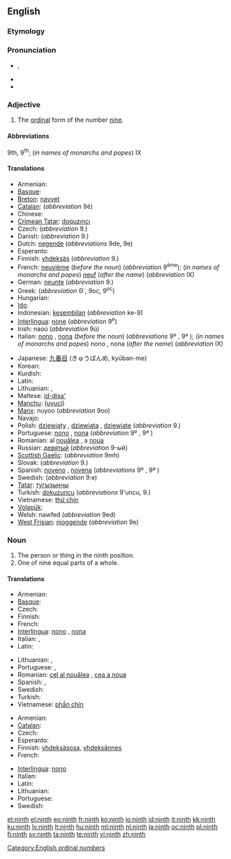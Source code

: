 {{wikipedia}}
==English==
{{ordinalbox|en|8th|9th|10th|eighth|tenth|card=nine}}

===Etymology===
{{suffix|nine|th}}

===Pronunciation===
* {{a|UK|US}} {{IPA|/naɪnθ/}}, {{SAMPA|/naInT/}}
* {{audio|en-us-ninth.ogg|Audio (US)}}
* {{rhymes|aɪnθ}}

===Adjective===
{{infl|en|adjective}}

# The [[ordinal]] form of the number [[nine]].

====Abbreviations====
9th, 9<sup>th</sup>; (''in names of monarchs and popes'') IX

====Translations====
{{trans-top|ordinal form of nine}}
* Armenian: {{t-|hy|իններորդ|tr=innerord}}
* [[Basque]]: {{t|eu|bederatzigarren|xs=Basque}}
* [[Breton]]: [[navvet]]
* [[Catalan]]: {{t-|ca|novè|m}} (''abbreviation'' 9è)
* Chinese: {{t|cmn|第九|tr=dìjiǔ|sc=Hani}}
* [[Crimean Tatar]]: [[doquzıncı]]
* Czech: {{t+|cs|devátý}} (''abbreviation'' 9.)
* Danish: {{t|da|niende}} (''abbreviation'' 9.)
* Dutch: [[negende]] (''abbreviations'' 9de, 9e)
* Esperanto: {{t+|eo|naŭa|xs=Esperanto}}
* Finnish: [[yhdeksäs]] (''abbreviation'' 9.)
* French: [[neuvième]] (''before the noun'') (''abbreviation'' 9<sup>ème</sup>); (''in names of monarchs and popes'') [[neuf]] (''after the name'') (''abbreviation'' IX)
* German: [[neunte]] (''abbreviation'' 9.)
* Greek: {{t+|el|ένατος}} (''abbreviation'' Θ΄, 9ος, 9<sup>ος</sup>)
* Hungarian: {{t+|hu|kilencedik}}
* [[Ido]]: {{t+|io|nonesma|xs=Ido}}
* Indonesian: [[kesembilan]] (''abbreviation'' ke-9)
* [[Interlingua]]: [[none]] (''abbreviation'' 9<sup>e</sup>)
* Irish: naoú (''abbreviation'' 9ú)
* Italian: [[nono]] {{m}}, [[nona]] {{f}} (''before the noun'') (''abbreviations'' 9º {{m}}, 9ª {{f}}); (''in names of monarchs and popes'') nono {{m}}, nona {{f}} (''after the name'') (''abbreviation'' IX)
{{trans-mid}}
* Japanese: [[九番目]] (きゅうばんめ, kyūban-me)
* Korean: {{t+|ko|아홉째|tr=ahopjjae|sc=Hang}}
* Kurdish: {{ku-Arab|[[نۆیه‌م]]}}
* Latin: {{t+|la|nonus}}
* Lithuanian: {{t+|lt|devintas|m|xs=Lithuanian}}, {{t+|lt|devinta|f|xs=Lithuanian}}
* Maltese: [[id-disa']]
* [[Manchu]]: ([[uyuci]])
* [[Manx]]: nuyoo (''abbreviation'' 9oo)
* Navajo: {{tø|nv|náhástʼéí góneʼ}}
* Polish: [[dziewiąty]] {{m}}, [[dziewiąta]] {{f}}, [[dziewiąte]] {{n}} (''abbreviation'' 9.)
* Portuguese: [[nono]] {{m}}, [[nona]] {{f}} (''abbreviation'' 9º {{m}}, 9ª {{f}})
* Romanian: al [[nouălea]] {{m}}, a [[noua]] {{f}}
* Russian: [[девятый]] (''abbreviation'' 9-ый)
* [[Scottish Gaelic]]: {{t-|gd|naoidheamh|xs=Scottish Gaelic}} (''abbreviation'' 9mh)
* Slovak: {{t-|sk|deviaty}} (''abbreviation'' 9.)
* Spanish: [[noveno]] {{m}}, [[novena]] {{f}} (''abbreviations'' 9º {{m}}, 9ª {{f}})
* Swedish: {{t|sv|nionde}} (''abbreviation'' 9:e)
* [[Tatar]]: [[тугызынчы]]
* Turkish: [[dokuzuncu]] (''abbreviations'' 9'uncu, 9.)
* Vietnamese: [[thứ chín]]
* [[Volapük]]: {{t|vo|zülid}}
* Welsh: nawfed (''abbreviation'' 9ed)
* [[West Frisian]]: [[njoggende]] (''abbreviation'' 9e)
{{trans-bottom}}

===Noun===
{{en-noun}}

# The person or thing in the ninth position.
# One of nine equal parts of a whole.

====Translations====
{{trans-top|something in the ninth position}}
* Armenian: {{t-|hy|իններորդ|tr=innerord}}
* [[Basque]]: {{t|eu|bederatzigarren|xs=Basque}}
* Czech: {{t+|cs|devátý|m}}
* Finnish: {{t+|fi|yhdeksäs}}
* French: {{t+|fr|neuvième|m|f}}
* [[Interlingua]]: [[nono]] {{m}}, [[nona]] {{f}}
* Italian: {{t+|it|nono|m}}, {{t+|it|nona|f}}
* Latin: {{t+|la|nonus}}
{{trans-mid}}
* Lithuanian: {{t+|lt|devintas|m|xs=Lithuanian}}, {{t+|lt|devinta|f|xs=Lithuanian}}
* Portuguese: {{t+|pt|nono|m}}, {{t+|pt|nona|f}}
* Romanian: [[cel al nouălea]] {{m}}, [[cea a noua]] {{f}}
* Spanish: {{t|es|noveno|m}}, {{t|es|novena|f}}
* Swedish: {{t+|sv|nia|c}}
* Turkish: {{t|tr|dokuzuncu}}
* Vietnamese: [[phần chín]]
{{trans-bottom}}

{{trans-top|one of nine equal parts of a whole}}
* Armenian: {{t-|hy|իններորդ|tr=innerord}}
* [[Catalan]]: {{t-|ca|novè|m}}
* Czech: {{t-|cs|devítina|f}}
* Esperanto: {{t-|eo|naŭono|xs=Esperanto}}
* Finnish: [[yhdeksäsosa]], [[yhdeksännes]]
* French: {{t+|fr|neuvième|m}}
{{trans-mid}}
* [[Interlingua]]: [[nono]] {{m}}
* Italian: {{t+|it|nono|m}}
* Latin: {{t|la|nonum|n}}
* Lithuanian: {{t+|lt|devintadalis|m|xs=Lithuanian}}
* Portuguese: {{t+|pt|nono|m}}
* Swedish: {{t+|sv|niondel|c}}
{{trans-bottom}}

[[Category:English ordinal numbers]]

[[et:ninth]]
[[el:ninth]]
[[eo:ninth]]
[[fr:ninth]]
[[ko:ninth]]
[[io:ninth]]
[[id:ninth]]
[[it:ninth]]
[[kk:ninth]]
[[ku:ninth]]
[[lv:ninth]]
[[lt:ninth]]
[[hu:ninth]]
[[ml:ninth]]
[[nl:ninth]]
[[ja:ninth]]
[[oc:ninth]]
[[pl:ninth]]
[[fi:ninth]]
[[sv:ninth]]
[[ta:ninth]]
[[te:ninth]]
[[vi:ninth]]
[[zh:ninth]]